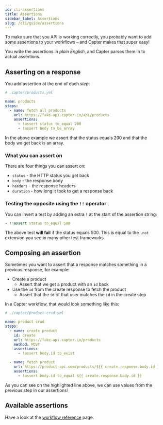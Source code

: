 ```yaml
---
id: cli-assertions
title: Assertions
sidebar_label: Assertions
slug: /cli/guide/assertions
---
```


To make sure that you API is working correctly, you probably want to add some assertions to your workflows – and Capter makes that super easy!

You write the assertions in _plain English_, and Capter parses them in to actual assertions.

## Asserting on a response

You add assertion at the end of each _step_:

```yml {7-9}
# .capter/products.yml

name: products
steps:
  - name: fetch all products
    url: https://fake-api.capter.io/api/products
    assertions:
      - !assert status to_equal 200
      - !assert body to_be_array
```

In the above example we assert that the status equals 200 and that the body we get back is an array.

### What you can assert on

There are four things you can assert on:

- `status` - the HTTP status you get back
- `body` - the response body
- `headers` - the response headers
- `duration` - how long it took to get a response back

### Testing the opposite using the `!!` operator

You can invert a test by adding an extra `!` at the start of the assertion string:

```yml
- !!assert status to_equal 500
```

The above test **will fail** if the status equals 500. This is equal to the `.not` extension you see in many other test frameworks.

## Composing an assertion

Sometimes you want to assert that a response matches something in a previous response, for example:

- Create a product
  - Assert that we get a product with an `id` back
- Use the `id` from the create response to fetch the product
  - Assert that the `id` of that user matches the `id` in the create step

In a Capter workflow, that would look something like this:

```yml {15}
# ./capter/product-crud.yml

name: product crud
steps:
  - name: create product
    id: create
    url: https://fake-api.capter.io/products
    method: POST
    assertions:
      - !assert body.id to_exist

  - name: fetch product
    url: https://product-api.com/products/${{ create.response.body.id }}
    assertions:
      - !assert body.id to_equal ${{ create.response.body.id }}
```

As you can see on the highlighted line above, we can use values from the previous step in our assertions!

## Available assertions

Have a look at the [workflow reference](/cli/reference/workflow#assertions) page.
